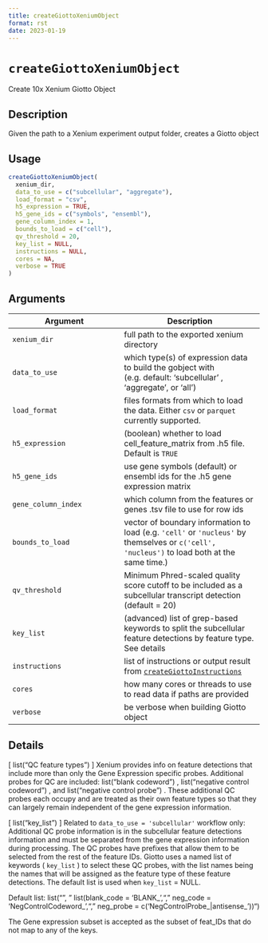 ```yaml
--- 
title: createGiottoXeniumObject 
format: rst 
date: 2023-01-19 
--- 
```

# `createGiottoXeniumObject`

Create 10x Xenium Giotto Object


## Description

Given the path to a Xenium experiment output folder, creates a Giotto
 object


## Usage

```r
createGiottoXeniumObject(
  xenium_dir,
  data_to_use = c("subcellular", "aggregate"),
  load_format = "csv",
  h5_expression = TRUE,
  h5_gene_ids = c("symbols", "ensembl"),
  gene_column_index = 1,
  bounds_to_load = c("cell"),
  qv_threshold = 20,
  key_list = NULL,
  instructions = NULL,
  cores = NA,
  verbose = TRUE
)
```


## Arguments

Argument      |Description
------------- |----------------
`xenium_dir`     |     full path to the exported xenium directory
`data_to_use`     |     which type(s) of expression data to build the gobject with (e.g. default: 'subcellular' , 'aggregate', or 'all')
`load_format`     |     files formats from which to load the data. Either `csv` or `parquet` currently supported.
`h5_expression`     |     (boolean) whether to load cell_feature_matrix from .h5 file. Default is `TRUE`
`h5_gene_ids`     |     use gene symbols (default) or ensembl ids for the .h5 gene expression matrix
`gene_column_index`     |     which column from the features or genes .tsv file to use for row ids
`bounds_to_load`     |     vector of boundary information to load (e.g. `'cell'`  or `'nucleus'` by themselves or `c('cell', 'nucleus')` to load both at the same time.)
`qv_threshold`     |     Minimum Phred-scaled quality score cutoff to be included as a subcellular transcript detection (default = 20)
`key_list`     |     (advanced) list of grep-based keywords to split the subcellular feature detections by feature type. See details
`instructions`     |     list of instructions or output result from [`createGiottoInstructions`](#creategiottoinstructions)
`cores`     |     how many cores or threads to use to read data if paths are provided
`verbose`     |     be verbose when building Giotto object


## Details

[ list("QC feature types") ]
 Xenium provides info on feature detections that include more than only the
 Gene Expression specific probes. Additional probes for QC are included:
 list("blank codeword") , list("negative control codeword") , and
 list("negative control probe") . These additional QC probes each occupy and are treated
 as their own feature types so that they can largely remain independent of the
 gene expression information.
 
 [ list("key_list") ]
 Related to `data_to_use = 'subcellular'` workflow only:
 Additional QC probe information is in the subcellular feature detections information
 and must be separated from the gene expression information during processing.
 The QC probes have prefixes that allow them to be selected from the rest of the
 feature IDs.
 Giotto uses a named list of keywords ( `key_list` ) to select these QC probes,
 with the list names being the names that will be assigned as the feature type
 of these feature detections. The default list is used when `key_list` = NULL.
 
 Default list:
 list("\n", " list(blank_code = 'BLANK_',\n", "      neg_code = 'NegControlCodeword_',\n", "      neg_probe = c('NegControlProbe_|antisense_'))\n") 
 
 The Gene expression subset is accepted as the subset of feat_IDs that do not
 map to any of the keys.


